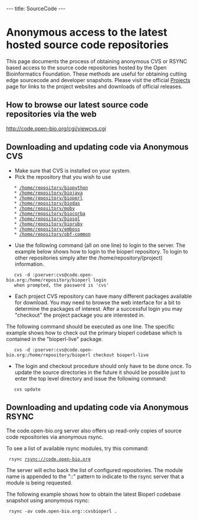 ---
title: SourceCode
---

=Anonymous access to the latest hosted source code repositories=

This page documents the process of obtaining anonymous CVS or RSYNC based access to the source code repositories hosted by the Open Bioinformatics Foundation. These methods are useful for obtaining cutting edge sourcecode and developer snapshots. Please visit the official [[Projects]] page for links to the project websites and downloads of official releases.

==How to browse our latest source code repositories via the web==

http://code.open-bio.org/cgi/viewcvs.cgi

==Downloading and updating code via Anonymous CVS==

* Make sure that CVS is installed on your system.
* Pick the repository that you wish to use
    * [http://code.open-bio.org/cgi/viewcvs.cgi/?cvsroot=biopython /home/repository/biopython]
    * [http://code.open-bio.org/cgi/viewcvs.cgi/?cvsroot=biojava /home/repository/biojava]
    * [http://code.open-bio.org/cgi/viewcvs.cgi/?cvsroot=bioperl /home/repository/bioperl]
    * [http://code.open-bio.org/cgi/viewcvs.cgi/?cvsroot=biodas /home/repository/biodas]
    * [http://code.open-bio.org/cgi/viewcvs.cgi/?cvsroot=moby /home/repository/moby]
    * [http://code.open-bio.org/cgi/viewcvs.cgi/?cvsroot=biocorba /home/repository/biocorba]
    * [http://code.open-bio.org/cgi/viewcvs.cgi/?cvsroot=biosql /home/repository/biosql]
    * [http://code.open-bio.org/cgi/viewcvs.cgi/?cvsroot=bioruby /home/repository/bioruby]
    * [http://code.open-bio.org/cgi/viewcvs.cgi/?cvsroot=emboss /home/repository/emboss]
    * [http://code.open-bio.org/cgi/viewcvs.cgi/?cvsroot=obf-common /home/repository/obf-common] 
* Use the following command (all on one line) to login to the server. The example below shows how to login to the bioperl repository. To login to other repositories simply alter the /home/repository/(project) information.
    cvs -d :pserver:cvs@code.open-bio.org:/home/repository/bioperl login
    when prompted, the password is 'cvs'
* Each project CVS repository can have many different packages available for download. You may need to browse the web interface for a bit to determine the packages of interest. After a successful login you may "checkout" the project package you are interested in.
The following command should be executed as one line. The specific example shows how to check out the primary bioperl codebase which is contained in the "bioperl-live" package.
    cvs -d :pserver:cvs@code.open-bio.org:/home/repository/bioperl checkout bioperl-live
* The login and checkout procedure should only have to be done once. To update the source directories in the future it should be possible just to enter the top level directory and issue the following command:
    cvs update

==Downloading and updating code via Anonymous RSYNC==

The code.open-bio.org server also offers up read-only copies of source code repositories via anonymous rsync. 

To see a list of available rsync modules, try this command:

  rsync rsync://code.open-bio.org

The server will echo back the list of configured repositories. The module name is appended to the "::" pattern to indicate to the rsync server that a module is being requested. 

The following example shows how to obtain the latest Bioperl codebase snapshot using anonymous rsync:

  rsync -av code.open-bio.org::cvsbioperl .